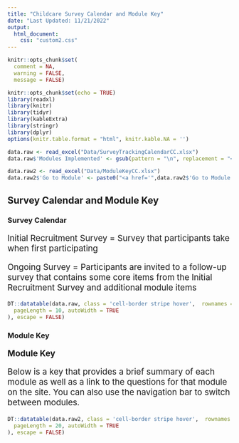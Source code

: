 ```yaml
---
title: "Childcare Survey Calendar and Module Key"
date: "Last Updated: 11/21/2022"
output: 
  html_document:
    css: "custom2.css"
---
```


```r
knitr::opts_chunk$set(
  comment = NA,
  warning = FALSE,
  message = FALSE)
```


```r
knitr::opts_chunk$set(echo = TRUE)
library(readxl)
library(knitr)
library(tidyr)
library(kableExtra)
library(stringr)
library(dplyr)
options(knitr.table.format = "html", knitr.kable.NA = '') 
```

```r
data.raw <- read_excel("Data/SurveyTrackingCalendarCC.xlsx")
data.raw$'Modules Implemented' <- gsub(pattern = "\n", replacement = "<br/>", x = data.raw$'Modules Implemented')

data.raw2 <- read_excel("Data/ModuleKeyCC.xlsx")
data.raw2$'Go to Module' <- paste0("<a href='",data.raw2$'Go to Module',"'>", data.raw2$'Go to Module',"</a>")

```

## Survey Calendar and Module Key {.tabset}

### Survey Calendar

<p style="font-size:14pt">Initial Recruitment Survey = Survey that participants take when first participating</p>
<p style="font-size:14pt">Ongoing Survey = Participants are invited to a follow-up survey that contains some core items from the Initial Recruitment Survey and additional module items</p>
```r

DT::datatable(data.raw, class = 'cell-border stripe hover',  rownames = F,  options = list(
  pageLength = 10, autoWidth = TRUE
), escape = FALSE)
```
### Module Key
<p style="font-size:14pt; font-weight:bold">Module Key</p>
<p style="font-size:14pt">Below is a key that provides a brief summary of each module as well as a link to the questions for that module on the site. You can also use the navigation bar to switch between modules.</p>
```r

DT::datatable(data.raw2, class = 'cell-border stripe hover',  rownames = F,  options = list(
  pageLength = 20, autoWidth = TRUE
), escape = FALSE)
```
## {-}
